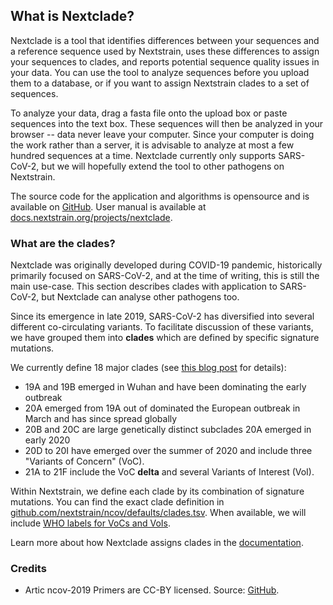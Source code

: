 
## What is Nextclade?

Nextclade is a tool that identifies differences between your sequences and a reference sequence used by Nextstrain,
uses these differences to assign your sequences to clades, and reports potential sequence quality issues in your data.
You can use the tool to analyze sequences before you upload them to a database, or if you want to assign Nextstrain clades to a set of sequences.

To analyze your data, drag a fasta file onto the upload box or paste sequences into the text box.
These sequences will then be analyzed in your browser -- data never leave your computer.
Since your computer is doing the work rather than a server, it is advisable to analyze at most a few hundred sequences at a time.
Nextclade currently only supports SARS-CoV-2, but we will hopefully extend the tool to other pathogens on Nextstrain.

The source code for the application and algorithms is opensource and is available on [GitHub](https://github.com/nextstrain/nextclade). User manual is available at [docs.nextstrain.org/projects/nextclade](https://docs.nextstrain.org/projects/nextclade).


### What are the clades?

Nextclade was originally developed during COVID-19 pandemic, historically primarily focused on SARS-CoV-2, and at the time of writing, this is still the main use-case. This section describes clades with application to SARS-CoV-2, but Nextclade can analyse other pathogens too.

<CladeSchema />

Since its emergence in late 2019, SARS-CoV-2 has diversified into several different co-circulating variants. To
facilitate discussion of these variants, we have grouped them into __clades__ which are defined by specific
signature mutations.

We currently define 18 major clades (see [this blog post](https://nextstrain.org/blog/2021-01-06-updated-SARS-CoV-2-clade-naming)
for details):

- 19A and 19B emerged in Wuhan and have been dominating the early outbreak
- 20A emerged from 19A out of dominated the European outbreak in March and has since spread globally
- 20B and 20C are large genetically distinct subclades 20A emerged in early 2020
- 20D to 20I have emerged over the summer of 2020 and include three "Variants of Concern" (VoC).
- 21A to 21F include the VoC __delta__ and several Variants of Interest (VoI).

Within Nextstrain, we define each clade by its combination of signature mutations.
You can find the exact clade definition in [github.com/nextstrain/ncov/defaults/clades.tsv](https://github.com/nextstrain/ncov/blob/master/defaults/clades.tsv). When available, we will include [WHO labels for VoCs and VoIs](https://www.who.int/en/activities/tracking-SARS-CoV-2-variants/).

Learn more about how Nextclade assigns clades in the [documentation](https://docs.nextstrain.org/projects/nextclade/en/latest/user/algorithm/).

### Credits

 - Artic ncov-2019 Primers are CC-BY licensed. Source: [GitHub](https://github.com/artic-network/artic-ncov2019/blob/b3f2dda5e6d95bc1c5d95a04d4ef37d304479477/primer_schemes/nCoV-2019/V4/SARS-CoV-2.primer.bed#L1).
